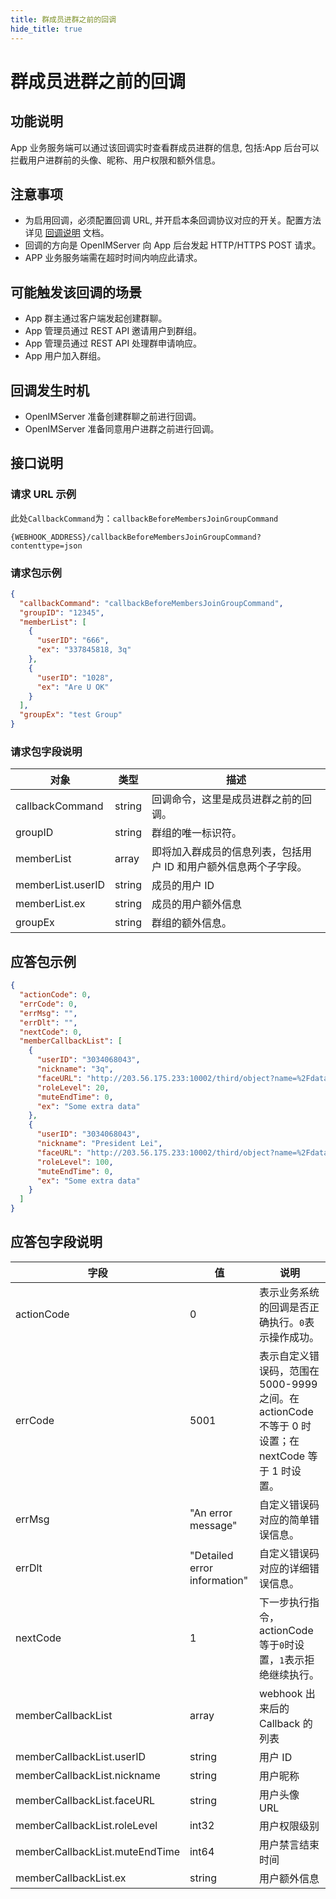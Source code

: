 ```yaml
---
title: 群成员进群之前的回调
hide_title: true
---
```


# 群成员进群之前的回调

## 功能说明

App 业务服务端可以通过该回调实时查看群成员进群的信息, 包括:App 后台可以拦截用户进群前的头像、昵称、用户权限和额外信息。

## 注意事项

- 为启用回调，必须配置回调 URL, 并开启本条回调协议对应的开关。配置方法详见 [回调说明](../introduction) 文档。
- 回调的方向是 OpenIMServer 向 App 后台发起 HTTP/HTTPS POST 请求。
- APP 业务服务端需在超时时间内响应此请求。

## 可能触发该回调的场景

- App 群主通过客户端发起创建群聊。
- App 管理员通过 REST API 邀请用户到群组。
- App 管理员通过 REST API 处理群申请响应。
- App 用户加入群组。

## 回调发生时机

- OpenIMServer 准备创建群聊之前进行回调。
- OpenIMServer 准备同意用户进群之前进行回调。

## 接口说明

### 请求 URL 示例

此处`CallbackCommand`为：`callbackBeforeMembersJoinGroupCommand`
```plaintext
{WEBHOOK_ADDRESS}/callbackBeforeMembersJoinGroupCommand?contenttype=json
```

### 请求包示例

```json
{
  "callbackCommand": "callbackBeforeMembersJoinGroupCommand",
  "groupID": "12345",
  "memberList": [
    {
      "userID": "666",
      "ex": "337845818, 3q"
    },
    {
      "userID": "1028",
      "ex": "Are U OK"
    }
  ],
  "groupEx": "test Group"
}
```

### 请求包字段说明

| 对象              | 类型   | 描述                                                             |
| ----------------- | ------ | ---------------------------------------------------------------- |
| callbackCommand   | string | 回调命令，这里是成员进群之前的回调。                             |
| groupID           | string | 群组的唯一标识符。                                               |
| memberList        | array  | 即将加入群成员的信息列表，包括用户 ID 和用户额外信息两个子字段。 |
| memberList.userID | string | 成员的用户 ID                                                    |
| memberList.ex     | string | 成员的用户额外信息                                               |
| groupEx           | string | 群组的额外信息。                                                 |

## 应答包示例

```json
{
  "actionCode": 0,
  "errCode": 0,
  "errMsg": "",
  "errDlt": "",
  "nextCode": 0,
  "memberCallbackList": [
    {
      "userID": "3034068043",
      "nickname": "3q",
      "faceURL": "http://203.56.175.233:10002/third/object?name=%2Fdata%2Fuser%2F0%2Fcn.rentsoft.flutter.openim.consumer%2Fcache%2Fimage_cropper_1687330588901.jpg",
      "roleLevel": 20,
      "muteEndTime": 0,
      "ex": "Some extra data"
    },
    {
      "userID": "3034068043",
      "nickname": "President Lei",
      "faceURL": "http://203.56.175.233:10002/third/object?name=%2Fdata%2Fuser%2F0%2Fcn.rentsoft.flutter.openim.consumer%2Fcache%2Fimage_cropper_1687330588901.jpg",
      "roleLevel": 100,
      "muteEndTime": 0,
      "ex": "Some extra data"
    }
  ]
}
```

## 应答包字段说明

| 字段                           | 值                           | 说明                                                                                                |
| ------------------------------ | ---------------------------- | --------------------------------------------------------------------------------------------------- |
| actionCode                     | 0                            | 表示业务系统的回调是否正确执行。`0`表示操作成功。                                                   |
| errCode                        | 5001                         | 表示自定义错误码，范围在 5000-9999 之间。在 actionCode 不等于 0 时设置；在 nextCode 等于 1 时设置。 |
| errMsg                         | "An error message"           | 自定义错误码对应的简单错误信息。                                                                    |
| errDlt                         | "Detailed error information" | 自定义错误码对应的详细错误信息。                                                                    |
| nextCode                       | 1                            | 下一步执行指令，actionCode 等于`0`时设置，`1`表示拒绝继续执行。                                     |
| memberCallbackList             | array                        | webhook 出来后的 Callback 的列表                                                                    |
| memberCallbackList.userID      | string                       | 用户 ID                                                                                             |
| memberCallbackList.nickname    | string                       | 用户昵称                                                                                            |
| memberCallbackList.faceURL     | string                       | 用户头像 URL                                                                                        |
| memberCallbackList.roleLevel   | int32                        | 用户权限级别                                                                                        |
| memberCallbackList.muteEndTime | int64                        | 用户禁言结束时间                                                                                    |
| memberCallbackList.ex          | string                       | 用户额外信息                                                                                        |
